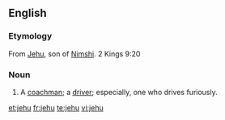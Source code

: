 ==English==

===Etymology===
From [[Jehu]], son of [[Nimshi]]. 2 Kings 9:20

===Noun===
{{en-noun|jehus}}

# {{colloquial}} A [[coachman]]; a [[driver]]; especially, one who drives furiously.

[[et:jehu]]
[[fr:jehu]]
[[te:jehu]]
[[vi:jehu]]